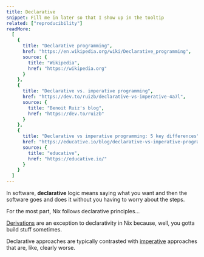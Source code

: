 ```yaml
---
title: Declarative
snippet: Fill me in later so that I show up in the tooltip
related: ["reproducibility"]
readMore:
  [
    {
      title: "Declarative programming",
      href: "https://en.wikipedia.org/wiki/Declarative_programming",
      source: {
        title: "Wikipedia",
        href: "https://wikipedia.org"
      }
    },
    {
      title: "Declarative vs. imperative programming",
      href: "https://dev.to/ruizb/declarative-vs-imperative-4a7l",
      source: {
        title: "Benoit Ruiz's blog",
        href: "https://dev.to/ruizb"
      }
    },
    {
      title: "Declarative vs imperative programming: 5 key differences",
      href: "https://educative.io/blog/declarative-vs-imperative-programming",
      source: {
        title: "educative",
        href: "https://educative.io/"
      }
    }
  ]
---
```


In software, **declarative** logic means saying what you want and then the software goes and does it without you having to worry about the steps.

For the most part, Nix follows declarative principles...

[Derivations](/concepts/derivations) are an exception to declarativity in Nix because, well, you gotta build stuff sometimes.

Declarative approaches are typically contrasted with [imperative] approaches that are, like, clearly worse.

[imperative]: https://en.wikipedia.org/wiki/Imperative_programming
